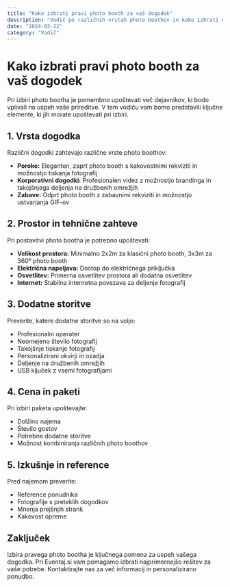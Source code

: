 ```yaml
---
title: "Kako izbrati pravi photo booth za vaš dogodek"
description: "Vodič po različnih vrstah photo boothov in kako izbrati najprimernejšega za vašo priložnost."
date: "2024-03-22"
category: "Vodič"
---
```


# Kako izbrati pravi photo booth za vaš dogodek

Pri izbiri photo bootha je pomembno upoštevati več dejavnikov, ki bodo vplivali na uspeh vaše prireditve. V tem vodiču vam bomo predstavili ključne elemente, ki jih morate upoštevati pri izbiri.

## 1. Vrsta dogodka

Različni dogodki zahtevajo različne vrste photo boothov:

- **Poroke:** Eleganten, zaprt photo booth s kakovostnimi rekviziti in možnostjo tiskanja fotografij
- **Korporativni dogodki:** Profesionalen videz z možnostjo brandinga in takojšnjega deljenja na družbenih omrežjih
- **Zabave:** Odprt photo booth z zabavnimi rekviziti in možnostjo ustvarjanja GIF-ov

<BlogImage
  src="/application/photo-booth-device.webp"
  alt="Različne vrste photo boothov"
  caption="Različne vrste photo boothov za različne priložnosti"
/>

## 2. Prostor in tehnične zahteve

Pri postavitvi photo bootha je potrebno upoštevati:

- **Velikost prostora:** Minimalno 2x2m za klasični photo booth, 3x3m za 360° photo booth
- **Električna napeljava:** Dostop do električnega priključka
- **Osvetlitev:** Primerna osvetlitev prostora ali dodatna osvetlitev
- **Internet:** Stabilna internetna povezava za deljenje fotografij

## 3. Dodatne storitve

Preverite, katere dodatne storitve so na voljo:

- Profesionalni operater
- Neomejeno število fotografij
- Takojšnje tiskanje fotografij
- Personalizirani okvirji in ozadja
- Deljenje na družbenih omrežjih
- USB ključek z vsemi fotografijami

<BlogImage
  src="/application/basic-booth-hero-image.webp"
  alt="Dodatne storitve photo bootha"
  caption="Različne dodatne storitve za popolno photo booth izkušnjo"
/>

## 4. Cena in paketi

Pri izbiri paketa upoštevajte:

- Dolžino najema
- Število gostov
- Potrebne dodatne storitve
- Možnost kombiniranja različnih photo boothov

## 5. Izkušnje in reference

Pred najemom preverite:

- Reference ponudnika
- Fotografije s preteklih dogodkov
- Mnenja prejšnjih strank
- Kakovost opreme

## Zaključek

Izbira pravega photo bootha je ključnega pomena za uspeh vašega dogodka. Pri Eventaj.si vam pomagamo izbrati najprimernejšo rešitev za vaše potrebe. Kontaktirajte nas za več informacij in personalizirano ponudbo.

<BlogImage
  src="/application/360-hero-image.webp"
  alt="Photo booth v akciji"
  caption="Ustvarite nepozabne spomine s pravim photo boothom"
/>
